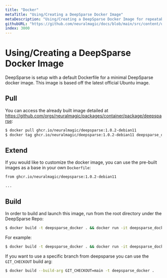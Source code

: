 ```yaml
---
title: "Docker"
metaTitle: "Using/Creating a DeepSparse Docker Image"
metaDescription: "Using/Creating a DeepSparse Docker Image for repeatable build processes"
githubURL: "https://github.com/neuralmagic/docs/blob/main/src/content/use-cases/deploying-deepsparse/docker.mdx"
index: 3000
---
```


# Using/Creating a DeepSparse Docker Image

DeepSparse is setup with a default Dockerfile for a minimal DeepSparse docker image.
This image is based off the latest official Ubuntu image.

## Pull

You can access the already built image detailed at https://github.com/orgs/neuralmagic/packages/container/package/deepsparse:

```bash
$ docker pull ghcr.io/neuralmagic/deepsparse:1.0.2-debian11
$ docker tag ghcr.io/neuralmagic/deepsparse:1.0.2-debian11 deepsparse_docker
```

## Extend

If you would like to customize the docker image, you can use the pre-built images as a base in your own `Dockerfile`:

```Dockerfile
from ghcr.io/neuralmagic/deepsparse:1.0.2-debian11

...
```

## Build

In order to build and launch this image, run from the root directory under the DeepSparse Repo:
```bash
$ docker build -t deepsparse_docker . && docker run -it deepsparse_docker ${python_command}
```

For example:

```bash
$ docker build -t deepsparse_docker . && docker run -it deepsparse_docker deepsparse.server --task question_answering --model_path "zoo:nlp/question_answering/bert-base/pytorch/huggingface/squad/12layer_pruned80_quant-none-vnni"
````

If you want to use a specific branch from deepsparse you can use the `GIT_CHECKOUT` build arg:

```bash
$ docker build --build-arg GIT_CHECKOUT=main -t deepsparse_docker .
```
